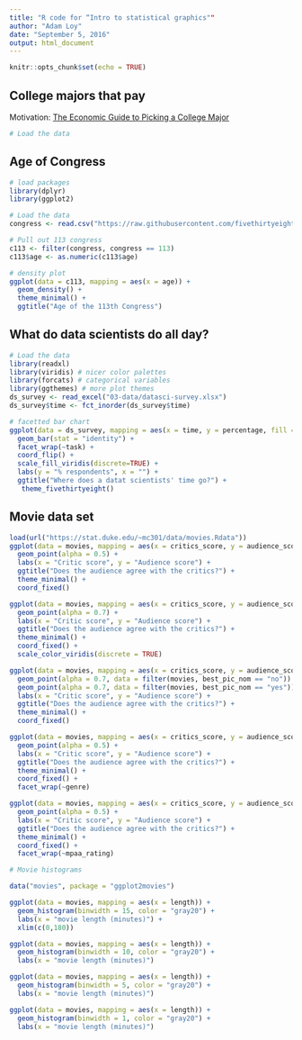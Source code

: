 ```yaml
---
title: "R code for “Intro to statistical graphics""
author: "Adam Loy"
date: "September 5, 2016"
output: html_document
---
```


```r
knitr::opts_chunk$set(echo = TRUE)
```

## College majors that pay

Motivation: [The Economic Guide to Picking a College Major](http://fivethirtyeight.com/features/the-economic-guide-to-picking-a-college-major/)

```r
# Load the data

```

## Age of Congress

```r
# load packages
library(dplyr)
library(ggplot2)

# Load the data
congress <- read.csv("https://raw.githubusercontent.com/fivethirtyeight/data/master/congress-age/congress-terms.csv", na.strings = "", as.is = TRUE)

# Pull out 113 congress
c113 <- filter(congress, congress == 113)
c113$age <- as.numeric(c113$age)

# density plot
ggplot(data = c113, mapping = aes(x = age)) +
  geom_density() + 
  theme_minimal() +
  ggtitle("Age of the 113th Congress")

```

## What do data scientists do all day?

```r
# Load the data
library(readxl)
library(viridis) # nicer color palettes
library(forcats) # categorical variables
library(ggthemes) # more plot themes
ds_survey <- read_excel("03-data/datasci-survey.xlsx")
ds_survey$time <- fct_inorder(ds_survey$time)

# facetted bar chart
ggplot(data = ds_survey, mapping = aes(x = time, y = percentage, fill = time)) + 
  geom_bar(stat = "identity") + 
  facet_wrap(~task) + 
  coord_flip() + 
  scale_fill_viridis(discrete=TRUE) + 
  labs(y = "% respondents", x = "") + 
  ggtitle("Where does a datat scientists' time go?") +
   theme_fivethirtyeight()
```

## Movie data set

```r
load(url("https://stat.duke.edu/~mc301/data/movies.Rdata"))
ggplot(data = movies, mapping = aes(x = critics_score, y = audience_score)) + 
  geom_point(alpha = 0.5) + 
  labs(x = "Critic score", y = "Audience score") +
  ggtitle("Does the audience agree with the critics?") +
  theme_minimal() +
  coord_fixed()

ggplot(data = movies, mapping = aes(x = critics_score, y = audience_score, color = best_pic_nom)) + 
  geom_point(alpha = 0.7) + 
  labs(x = "Critic score", y = "Audience score") +
  ggtitle("Does the audience agree with the critics?") +
  theme_minimal() +
  coord_fixed() + 
  scale_color_viridis(discrete = TRUE)

ggplot(data = movies, mapping = aes(x = critics_score, y = audience_score, color = best_pic_nom, shape = best_pic_nom)) + 
  geom_point(alpha = 0.7, data = filter(movies, best_pic_nom == "no")) + 
  geom_point(alpha = 0.7, data = filter(movies, best_pic_nom == "yes")) +
  labs(x = "Critic score", y = "Audience score") +
  ggtitle("Does the audience agree with the critics?") +
  theme_minimal() +
  coord_fixed()

ggplot(data = movies, mapping = aes(x = critics_score, y = audience_score)) + 
  geom_point(alpha = 0.5) + 
  labs(x = "Critic score", y = "Audience score") +
  ggtitle("Does the audience agree with the critics?") +
  theme_minimal() +
  coord_fixed() + 
  facet_wrap(~genre)

ggplot(data = movies, mapping = aes(x = critics_score, y = audience_score)) + 
  geom_point(alpha = 0.5) + 
  labs(x = "Critic score", y = "Audience score") +
  ggtitle("Does the audience agree with the critics?") +
  theme_minimal() +
  coord_fixed() + 
  facet_wrap(~mpaa_rating)

```

```r
# Movie histograms

data("movies", package = "ggplot2movies")

ggplot(data = movies, mapping = aes(x = length)) + 
  geom_histogram(binwidth = 15, color = "gray20") +
  labs(x = "movie length (minutes)") +
  xlim(c(0,180))

ggplot(data = movies, mapping = aes(x = length)) + 
  geom_histogram(binwidth = 10, color = "gray20") +
  labs(x = "movie length (minutes)")

ggplot(data = movies, mapping = aes(x = length)) + 
  geom_histogram(binwidth = 5, color = "gray20") +
  labs(x = "movie length (minutes)")

ggplot(data = movies, mapping = aes(x = length)) + 
  geom_histogram(binwidth = 1, color = "gray20") +
  labs(x = "movie length (minutes)")


```


